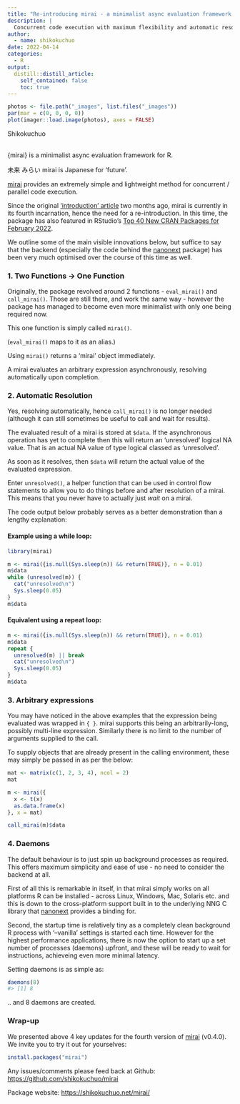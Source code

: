 ```yaml
---
title: "Re-introducing mirai - a minimalist async evaluation framework for R"
description: |
  Concurrent code execution with maximum flexibility and automatic resolution
author:
  - name: shikokuchuo
date: 2022-04-14
categories:
  - R
output:
  distill::distill_article:
    self_contained: false
    toc: true
---
```


```r

photos <- file.path("_images", list.files("_images"))
par(mar = c(0, 0, 0, 0))
plot(imager::load.image(photos), axes = FALSE)

```
<aside>Shikokuchuo</aside>
<br />
{mirai} is a minimalist async evaluation framework for R.

未来 みらい mirai is Japanese for 'future'.

[mirai](https://cran.r-project.org/package=mirai) provides an extremely simple and lightweight method for concurrent / parallel code execution.

Since the original ['introduction' article](https://shikokuchuo.net/posts/16-introducing-mirai/) two months ago, mirai is currently in its fourth incarnation, hence the need for a re-introduction. In this time, the package has also featured in RStudio's [Top 40 New CRAN Packages for February 2022](https://rviews.rstudio.com/2022/03/28/february-2022-top-40-new-cran-packages/).

We outline some of the main visible innovations below, but suffice to say that the backend (especially the code behind the [nanonext](https://cran.r-project.org/package=nanonext) package) has been very much optimised over the course of this time as well.

### 1. Two Functions -> One Function

Originally, the package revolved around 2 functions - `eval_mirai()` and `call_mirai()`. Those are still there, and work the same way - however the package has managed to become even more minimalist with only one being required now.

This one function is simply called `mirai()`.

(`eval_mirai()` maps to it as an alias.)

Using `mirai()` returns a ‘mirai’ object immediately.

A mirai evaluates an arbitrary expression asynchronously, resolving automatically upon completion.

### 2. Automatic Resolution

Yes, resolving automatically, hence `call_mirai()` is no longer needed (although it can still sometimes be useful to call and wait for results).

The evaluated result of a mirai is stored at `$data`. If the asynchronous operation has yet to complete then this will return an 'unresolved' logical NA value. That is an actual NA value of type logical classed as 'unresolved'.

As soon as it resolves, then `$data` will return the actual value of the evaluated expression.

Enter `unresolved()`, a helper function that can be used in control flow statements to allow you to do things before and after resolution of a mirai. This means that you never have to actually just *wait* on a mirai.

The code output below probably serves as a better demonstration than a lengthy explanation:

#### Example using a while loop:

```r
library(mirai)

m <- mirai({is.null(Sys.sleep(n)) && return(TRUE)}, n = 0.01)
m$data
while (unresolved(m)) {
  cat("unresolved\n")
  Sys.sleep(0.05)
} 
m$data

```

#### Equivalent using a repeat loop:

```r

m <- mirai({is.null(Sys.sleep(n)) && return(TRUE)}, n = 0.01)
m$data
repeat {
  unresolved(m) || break
  cat("unresolved\n")
  Sys.sleep(0.05)
} 
m$data

```

### 3. Arbitrary expressions

You may have noticed in the above examples that the expression being evaluated was wrapped in `{ }`. mirai supports this being an arbitrarily-long, possibly multi-line expression. Similarly there is no limit to the number of arguments supplied to the call.

To supply objects that are already present in the calling environment, these may simply be passed in as per the below:


```r
mat <- matrix(c(1, 2, 3, 4), ncol = 2)
mat

m <- mirai({
  x <- t(x)
  as.data.frame(x)
}, x = mat)

call_mirai(m)$data

```

### 4. Daemons

The default behaviour is to just spin up background processes as required. This offers maximum simplicity and ease of use - no need to consider the backend at all.

First of all this is remarkable in itself, in that mirai simply works on all platforms R can be installed - across Linux, Windows, Mac, Solaris etc. and this is down to the cross-platform support built in to the underlying NNG C library that [nanonext](https://cran.r-project.org/package=nanonext) provides a binding for.

Second, the startup time is relatively tiny as a completely clean background R process with '--vanilla' settings is started each time. However for the highest performance applications, there is now the option to start up a set number of processes (daemons) upfront, and these will be ready to wait for instructions, achieveing even more minimal latency.

Setting daemons is as simple as:

```r
daemons(8)
#> [1] 8
```
.. and 8 daemons are created.

### Wrap-up

We presented above 4 key updates for the fourth version of [mirai](https://cran.r-project.org/package=mirai) (v0.4.0). We invite you to try it out for yourselves:

```r
install.packages("mirai")
```

Any issues/comments please feed back at Github: <https://github.com/shikokuchuo/mirai>

Package website: <https://shikokuchuo.net/mirai/>
